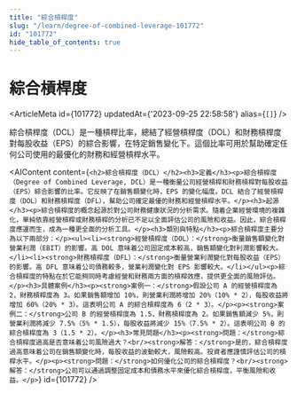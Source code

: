 ```yaml
---
title: "綜合槓桿度"
slug: "/learn/degree-of-combined-leverage-101772"
id: "101772"
hide_table_of_contents: true
---
```



# 綜合槓桿度

<ArticleMeta id={101772} updatedAt={'2023-09-25 22:58:58'} alias={`[]`} />
<div className='border-solid border-b border-t-0 my-4 border-[var(--ifm-color-gray-300)]' />

綜合槓桿度（DCL）是一種槓桿比率，總結了經營槓桿度（DOL）和財務槓桿度對每股收益（EPS）的綜合影響，在特定銷售變化下。這個比率可用於幫助確定任何公司使用的最優化的財務和經營槓桿水平。

<AIContent content={`<h2>綜合槓桿度（DCL）</h2><h3>定義</h3><p>綜合槓桿度（Degree of Combined Leverage, DCL）是一種衡量公司經營槓桿和財務槓桿對每股收益（EPS）綜合影響的比率。它反映了在銷售額變化時，EPS 的變化幅度。DCL 結合了經營槓桿度（DOL）和財務槓桿度（DFL），幫助公司確定最優的財務和經營槓桿水平。</p><h3>起源</h3><p>綜合槓桿度的概念起源於對公司財務健康狀況的分析需求。隨着企業經營環境的複雜化，單純依靠經營槓桿或財務槓桿的分析已不足以全面評估公司的風險和收益。因此，綜合槓桿度應運而生，成為一種更全面的分析工具。</p><h3>類別與特點</h3><p>綜合槓桿度主要分為以下兩部分：</p><ul><li><strong>經營槓桿度（DOL）：</strong>衡量銷售額變化對營業利潤（EBIT）的影響。高 DOL 意味着公司固定成本較高，銷售額變化對利潤影響較大。</li><li><strong>財務槓桿度（DFL）：</strong>衡量營業利潤變化對每股收益（EPS）的影響。高 DFL 意味着公司債務較多，營業利潤變化對 EPS 影響較大。</li></ul><p>綜合槓桿度的特點在於它能夠同時考慮經營和財務兩方面的槓桿效應，提供更全面的風險評估。</p><h3>具體案例</h3><p><strong>案例一：</strong>假設公司 A 的經營槓桿度為 2，財務槓桿度為 3。如果銷售額增加 10%，則營業利潤將增加 20%（10% * 2），每股收益將增加 60%（20% * 3）。這表明公司 A 的綜合槓桿度為 6（2 * 3）。</p><p><strong>案例二：</strong>公司 B 的經營槓桿度為 1.5，財務槓桿度為 2。如果銷售額減少 5%，則營業利潤將減少 7.5%（5% * 1.5），每股收益將減少 15%（7.5% * 2）。這表明公司 B 的綜合槓桿度為 3（1.5 * 2）。</p><h3>常見問題</h3><p><strong>問題：</strong>綜合槓桿度過高是否意味着公司風險過大？<br/><strong>解答：</strong>是的，綜合槓桿度過高意味着公司在銷售額變化時，每股收益的波動較大，風險較高。投資者應謹慎評估公司的槓桿水平。</p><p><strong>問題：</strong>如何優化公司的綜合槓桿度？<br/><strong>解答：</strong>公司可以通過調整固定成本和債務水平來優化綜合槓桿度，平衡風險和收益。</p>`} id={101772} />
